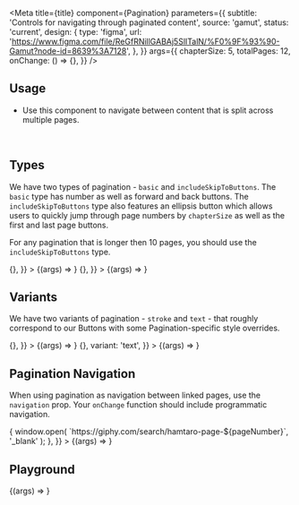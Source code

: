 
<Meta
  title={title}
  component={Pagination}
  parameters={{
    subtitle: 'Controls for navigating through paginated content',
    source: 'gamut',
    status: 'current',
    design: {
      type: 'figma',
      url:
        'https://www.figma.com/file/ReGfRNillGABAj5SlITalN/%F0%9F%93%90-Gamut?node-id=8639%3A7128',
    },
  }}
  args={{
    chapterSize: 5,
    totalPages: 12,
    onChange: () => {},
  }}
/>

## Usage

- Use this component to navigate between content that is split across multiple pages.

<br />

## Types

We have two types of pagination - `basic` and `includeSkipToButtons`. The `basic` type has number as well as forward and back buttons. The `includeSkipToButtons` type also features an ellipsis button which allows users to quickly jump through page numbers by `chapterSize` as well as the first and last page buttons.

For any pagination that is longer then 10 pages, you should use the `includeSkipToButtons` type.

<Canvas>
  <Story
    name="Basic"
    args={{
      chapterSize: 5,
      totalPages: 8,
      onChange: () => {},
    }}
  >
    {(args) => <Pagination {...args} />}
  </Story>
  <Story
    name="includeSkipToButtons"
    args={{
      chapterSize: 5,
      totalPages: 20,
      onChange: () => {},
    }}
  >
    {(args) => <Pagination {...args} />}
  </Story>
</Canvas>

<br />

## Variants

We have two variants of pagination - `stroke` and `text` - that roughly correspond to our <LinkTo kind="Atoms/Button">Buttons</LinkTo> with some Pagination-specific style overrides.

<Canvas>
  <Story
    name="Stroke"
    args={{
      chapterSize: 5,
      totalPages: 18,
      onChange: () => {},
    }}
  >
    {(args) => <Pagination {...args} />}
  </Story>
  <Story
    name="Text"
    args={{
      chapterSize: 5,
      totalPages: 20,
      onChange: () => {},
      variant: 'text',
    }}
  >
    {(args) => <Pagination {...args} />}
  </Story>
</Canvas>

<br />

## Pagination Navigation

When using pagination as navigation between linked pages, use the `navigation` prop. Your `onChange` function should include programmatic navigation.

<Canvas>
  <Story
    name="As Navigation"
    args={{
      chapterSize: 5,
      totalPages: 27,
      type: 'ellipsis',
      navigation: true,
      onChange: (pageNumber) => {
        window.open(
          `https://giphy.com/search/hamtaro-page-${pageNumber}`,
          '_blank'
        );
      },
    }}
  >
    {(args) => <Pagination {...args} />}
  </Story>
</Canvas>

<br />

## Playground

<Canvas>
  <Story name="Pagination">{(args) => <Pagination {...args} />}</Story>
</Canvas>

<PropsTable story="Pagination" />
